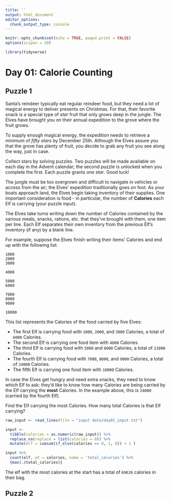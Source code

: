 ```yaml
---
title: ''
output: html_document
editor_options: 
  chunk_output_type: console
---
```


```r
knitr::opts_chunk$set(echo = TRUE, paged.print = FALSE)
options(scipen = 20)

library(tidyverse)
```

# Day 01: Calorie Counting

## Puzzle 1

Santa's reindeer typically eat regular reindeer food, but they need a lot of magical energy to deliver presents on Christmas. For that, their favorite snack is a special type of *star* fruit that only grows deep in the jungle. The Elves have brought you on their annual expedition to the grove where the fruit grows.

To supply enough magical energy, the expedition needs to retrieve a minimum of *fifty stars* by December 25th. Although the Elves assure you that the grove has plenty of fruit, you decide to grab any fruit you see along the way, just in case.

Collect stars by solving puzzles. Two puzzles will be made available on each day in the Advent calendar; the second puzzle is unlocked when you complete the first. Each puzzle grants *one star*. Good luck!

The jungle must be too overgrown and difficult to navigate in vehicles or access from the air; the Elves' expedition traditionally goes on foot. As your boats approach land, the Elves begin taking inventory of their supplies. One important consideration is food - in particular, the number of **Calories** each Elf is carrying (your puzzle input).

The Elves take turns writing down the number of Calories contained by the various meals, snacks, rations, etc. that they've brought with them, one item per line. Each Elf separates their own inventory from the previous Elf's inventory (if any) by a blank line.

For example, suppose the Elves finish writing their items' Calories and end up with the following list:

```
1000
2000
3000

4000

5000
6000

7000
8000
9000

10000
```

This list represents the Calories of the food carried by five Elves:

- The first Elf is carrying food with `1000`, `2000`, and `3000` Calories, a total of `6000` Calories.
- The second Elf is carrying one food item with `4000` Calories.
- The third Elf is carrying food with `5000` and `6000` Calories, a total of `11000` Calories.
- The fourth Elf is carrying food with `7000`, `8000`, and `9000` Calories, a total of `24000` Calories.
- The fifth Elf is carrying one food item with `10000` Calories.

In case the Elves get hungry and need extra snacks, they need to know which Elf to ask: they'd like to know how many Calories are being carried by the Elf carrying the **most** Calories. In the example above, this is `24000` (carried by the fourth Elf).

Find the Elf carrying the most Calories. How many total Calories is that Elf carrying?

```r
raw_input <- read_lines(file = "input data/day01_input.txt")

input <- 
  tibble(calories = as.numeric(raw_input)) %>% 
  replace_na(replace = list(calories = 0)) %>% 
  mutate(elf = cumsum(if_else(calories == 0, 1, 0)) + 1 )

```


```r
input %>% 
  count(elf, wt = calories, name = 'total_calories') %>% 
  {max(.$total_calories)}
```


The elf with the most calories at the start has a total of `69626` calories in their bag. 

## Puzzle 2



```r
```